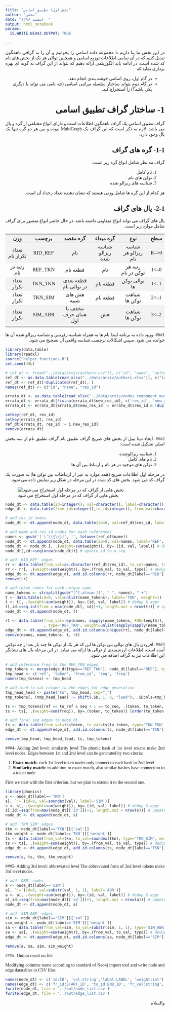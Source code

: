 ```yaml
---
title: "بخش اول) تطبیق اسامی"
author: "محسن"
date: "اسفند ۱۳۹۶  "
output: html_notebook
params:
  IS.WRITE.NEO4J.OUTPUT: TRUE
  
---
```

<style>

h1, h2, h3, h4, h5, h6 {
  direction: rtl;
  font-family: IRANSans, "Iranian Sans", IRTitr, tahoma;
}
p, ol, li, ul, table {
  direction: rtl;
  font-family: IRANSans, "Iranian Sans", IRNazanin, tahoma;
  text-align: justify;
  text-justify: kashida;
}
td, th, header {
  text-align: center !important;
  vertical-align: middle;
}

div.ltr p, div.ltr ol, div.ltr li, div.ltr ul, div.ltr table, div.ltr h1, div.ltr h2, div.ltr h3{ 
  direction: ltr; 
}

tr:nth-child(odd) {
   background-color: #f2f2f2
}

</style>
 
 
در این بخش ما بنا داریم تا مجموعه داده اسامی را بخوانیم و آن را به گرافی ناهمگون تبدیل کنیم که در آن تمامی اطلاعات توزیع اسامی و همچنین توالی هر یک از بخش های نام کد شده است. در ادامه باید الگوریتمی ارائه دهیم که بتواند از این گراف به گونه ای بهره برداری نماید که 

* در گام اول، روی اسامی خوشه بندی انجام دهد.
* در گام دوم بتواند ساختار سلسله مراتبی اسامی (چه نامی می تواند با دیگری یکی باشد؟) را استخراج کند.

# 1- ساختار گراف تطبیق اسامی
گراف تطبیق اسامی یک گراف ناهمگون اطلاعات است و دارای انواع مختلفی از گره و یال می باشد. لازم به ذکر است که این گراف یک MultiGraph نبوده و بین هر دو گره تنها یک یال وجود دارد.

## 1-1- گره های گراف
گراف مد نظر شامل انواع گره زیر است:

1. نام کامل
2. توکن های نام
3. شناسه های ریزالو شده

هر کدام از این گره ها شامل وزنی هستند که نشان دهنده تعداد رخداد آن است.

## 2-1- یال های گراف
یال های گراف می تواند انواع متفاوتی داشته باشد. در حال حاضر انواع متصور برای گراف شامل موارد زیر است.

| سطح     | نوع                 | گره مبداء        | گره مقصد               | برچسب    | وزن             |
| ------- | ------------------- | ---------------- | ---------------------- | -------- | --------------- |
| R-->0 | شناسه ریزالو هر نام | شناسه ریزالو شده | نام                    | RID_REF  | تعداد تکرار نام |
| 0-->1 | رتبه هر توکن در نام | نام              | قطعه نام               | REF_TKN  | رتبه در نام     |
| 1-->1 | توالی توکن ها       | قطعه نام         | قطعه بعدی در توالی نام | TKN_TKN  | تعداد تکرار     |
| 1-->2 | شباهت توکن ها       | قطعه نام         | هش های شبیه            | TKN_SIM  | تعداد تکرار     |
| 2-->3 | شباهت توکن ها       | هش               | مخفف یا همان حرف اول   | SIM_ABR  | تعداد تکرار     |
|         |                     |                  |                        |          |                 |


###1- ورود داده به برنامه
ابتدا نام ها به همراه شناسه رفرنس و شناسه ریزالو شده آن ها خوانده می شود.
سپس اشکالات برچسب شناسه واقعی آن تصحیح می شود.

```r
library(data.table)
library(readxl)
source("helper_functions.R")
set.seed(45L)

# ref_dt <- fread("../data/arxiv/authors.csv")[, c("id", "name", "author_cluster_id")]
ref_dt <- as.data.table(read_xlsx("../data/arxiv/authors.xlsx")[, c("id", "name", "author_cluster_id")])
ref_dt <- ref_dt[!duplicated(ref_dt), ]
names(ref_dt) <- c("id", "name", "res_id")

errata_dt <- as.data.table(read_xlsx("../data/arxiv/nodes_component_mashkook.xlsx", sheet=1))
errata_dt <- errata_dt[!is.na(errata_dt$new_res_id), c('res_id', 'new_res_id')]
errata_dt <- errata_dt[errata_dt$new_res_id != errata_dt$res_id & !duplicated(errata_dt), ]

setkey(ref_dt, res_id)
setkey(errata_dt, res_id)
ref_dt[errata_dt, res_id := i.new_res_id]
remove(errata_dt)
```



###2- ایجاد دیتا تیبل از بخش های صریح گراف تطبیق نام
گراف تطبیق نام از سه بخش اصلی تشکیل شده است:

1. شناسه ریزالوشده
2. نام های کامل
3. توکن های موجود در هر نام و ارتباط بین آن ها

در مرحله اول اطلاعات صریح (همه موارد به غیر از ارتباطات بین توکن ها) به صورت یک گراف کد می شود.
بخش های کد شده در این مرحله در شکل زیر نمایش داده می شود.

![بخش هایی از گراف که در مرحله اول استخراج می شود](../img/Name_Matching_Graph_Schema.png)


```r
node_dt <- data.table(id=integer(), val=character(), label=character(), weight=integer())
edge_dt <- data.table(from_id=integer(),to_id=integer(), from_val=character(), to_val=character(), type=character(), weight=numeric())

# add res_id nodes
node_dt <- dt.append(node_dt, data.table(id=0, val=ref_dt$res_id, label='RID', weight=1))

# add name and res_id nodes for each references
names <- gsub('[`\'\\{\\}]', '', tolower(ref_dt$name))
node_dt <- dt.append(node_dt, data.table(id=0, val=names, label='REF', weight=1))
node_dt <- node_dt [, .(weight=sum(weight)), by=.(id, val, label)] # dedup & aggr
node_dt[,id:=seq(nrow(node_dt))] # update id to a seq

# add 'RID_REF' edges
rr <- data.table(from_val=as.character(ref_dt$res_id), to_val=names, type='RID_REF', weight=1)
rr <- rr[, .(weight=sum(weight)), by=.(from_val, to_val, type)] # dedup & aggr
edge_dt <- dt.append(edge_dt, add.id.columns(rr, node_dt[label=='RID'], node_dt[label=='REF']))
remove(rr)

# add token nodes for each unique name
name_tokens <- strsplit(gsub("[^[:alnum:]]", " ", names), " +")
t <- data.table(id=0, val=unlist(name_tokens), label='TKN', weight=1)
t <- t[, .(weight=sum(weight)), by=.(id, val, label)] # dedup & aggr
t[,id:=seq.int(from = max(node_dt[, id])+1, length.out = nrow(t))] # update id to a seq
node_dt <- dt.append(node_dt, t)

rt <- data.table(from_val=rep(names, sapply(name_tokens, FUN=length)), to_val=unlist(name_tokens)
                 , type='REF_TKN', weight=unlist(sapply(sapply(name_tokens, FUN=length), FUN = seq)))
edge_dt <- dt.append(edge_dt, add.id.columns(unique(rt), node_dt[label=='REF'], node_dt[label=='TKN']))
remove(names, name_tokens, t, rt)
```

###3- افزودن یال های توالی بین توکن ها
این که هر یک از توکن ها چند بار بعد از چه توکنی آمده است، اطلاعات ارزشمندی از توالی ها ارائه می نماید. در این مرحله یال های نشانگر این اطلاعات نیز به گراف اضافه می شود.

```r
# add reference freq to the REF_TKN edges
tmp_tokens <- merge(edge_dt[type=='REF_TKN'], node_dt[label=='REF'], by.x='from_id', by.y='id') [, .(from_val, to_val, to_id, weight.x, weight.y)][order(from_val, weight.x)]
tmp_head <- c('ref', 'token', 'from_id', 'seq', 'freq')
names(tmp_tokens) <- tmp_head

# add lead to_val column to the edges for edge generation
tmp_head_lead <- paste("to", tmp_head, sep="_")
tmp_tokens[, (tmp_head_lead) := shift(.SD, 1, 0, "lead"), .SDcols=tmp_head]

ts <- tmp_tokens[ref == to_ref & seq + 1 == to_seq, .(token, to_token, freq)]
ts <- ts[, .(weight=sum(freq)), by=.(token, to_token)] [order(to_token, token)]

# add final seq edges to edge_dt
ts <- data.table(from_val=ts$token, to_val=ts$to_token, type='TKN_TKN', weight=ts$weight)
edge_dt <- dt.append(edge_dt, add.id.columns(ts, node_dt[label=='TKN'], node_dt[label=='TKN']))

remove(tmp_head, tmp_head_lead, ts, tmp_tokens)
```

<div class = "ltr">
###4- Adding 2nd level: similarity level
The phonic hash of 1st level tokens make 2nd level nodes. Edges between 1st and 2nd level can be generated by two citeria:

1. **Exact match**: each 1st level token nodes only connect to each hash in 2nd level
2. **Similarity match**: in addition to exact match, also similar hashes have connection to a token node

First we start with the first criterion, but we plan to extend it to the second one.


```r
library(phonics)
s <- node_dt[label=='TKN']
s[, `:=`(id=0, val=soundex(val), label='SIM')]
s <- s[, .(weight=sum(weight)), by=.(id, val, label)] # dedup & aggr
s[,id:=seq(from=max(node_dt[['id']])+1, length.out = nrow(s))] # update id to a valid sequence
node_dt <- dt.append(node_dt, s)

# add 'TKN_SIM' edges
tkn <- node_dt[label=='TKN'][['val']]
tkn_weight <- node_dt[label=='TKN'][['weight']]
ts <- data.table(from_val=tkn, to_val=soundex(tkn), type='TKN_SIM', weight=tkn_weight)
ts <- ts[, .(weight=sum(weight)), by=.(from_val, to_val, type)] # dedup & aggr
edge_dt <- dt.append(edge_dt, add.id.columns(ts, node_dt[label=='TKN'], node_dt[label=='SIM']))

remove(s, ts, tkn, tkn_weight)
```

###5- Adding 3rd level: abbreviated level
The abbreviated form of 2nd level tokens make 3rd level nodes.

```r
# add 'ABR' nodes
a <- node_dt[label=='SIM']
a[, `:=`(id=0, val=substr(val, 1, 1), label='ABR')]
a <- a[, .(weight=sum(weight)), by=.(id, val, label)] # dedup & aggr
a[,id:=seq(from=max(node_dt[['id']])+1, length.out = nrow(a))] # update id to a valid sequence
node_dt <- dt.append(node_dt, a)

# add 'SIM_ABR' edges
sim <- node_dt[label=='SIM'][['val']]
sim_weight <- node_dt[label=='SIM'][['weight']]
sa <- data.table(from_val=sim, to_val=substr(sim, 1, 1), type='SIM_ABR', weight=sim_weight)
sa <- sa[, .(weight=sum(weight)), by=.(from_val, to_val, type)] # dedup & aggr
edge_dt <- dt.append(edge_dt, add.id.columns(sa, node_dt[label=='SIM'], node_dt[label=='ABR']))

remove(a, sa, sim, sim_weight)
```


###5- Output result on file

Modifying columns name according to standard of Neo4j import tool and write node and edge datatables to CSV files.

```r
names(node_dt) <- c('id:ID', 'val:string','label:LABEL', 'weight:int')
names(edge_dt) <- c('fr_id:START_ID', 'to_id:END_ID', 'fr_val:string', 'to_val:string', 'type:TYPE', 'val:int')
fwrite(node_dt, file = '../out/node_list.csv')
fwrite(edge_dt, file = '../out/edge_list.csv')
```
</div>


والسلام

